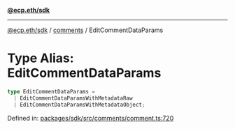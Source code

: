 [**@ecp.eth/sdk**](../../index.mdx)

***

[@ecp.eth/sdk](/sdk-reference/index.mdx) / [comments](/sdk-reference/comments/index.mdx) / EditCommentDataParams

# Type Alias: EditCommentDataParams

```ts
type EditCommentDataParams = 
  | EditCommentDataParamsWithMetadataRaw
  | EditCommentDataParamsWithMetadataObject;
```

Defined in: [packages/sdk/src/comments/comment.ts:720](https://github.com/ecp-eth/comments-monorepo/blob/main/packages/sdk/src/comments/comment.ts#L720)
